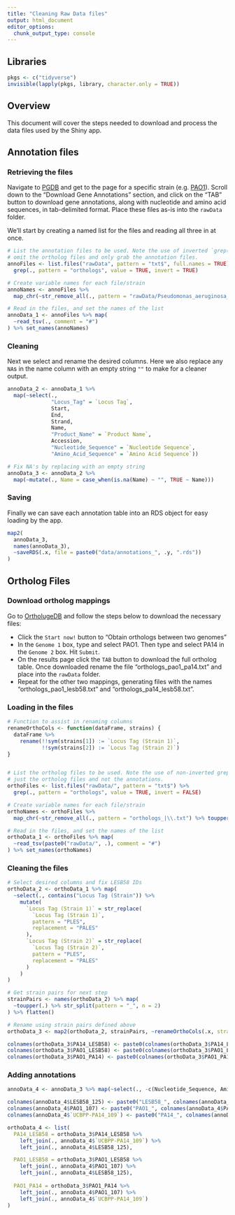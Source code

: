 ```yaml
---
title: "Cleaning Raw Data files"
output: html_document
editor_options: 
  chunk_output_type: console
---
```



## Libraries
```r
pkgs <- c("tidyverse")
invisible(lapply(pkgs, library, character.only = TRUE))
```


## Overview
This document will cover the steps needed to download and process the data files
used by the Shiny app. 


## Annotation files

### Retrieving the files
Navigate to [PGDB](pseudomonas.com) and get to the page for a specific strain
(e.g. [PAO1](http://pseudomonas.com/strain/show?id=107)). Scroll down to the
"Download Gene Annotations" section, and click on the "TAB" button to download
gene annotations, along with nucleotide and amino acid sequences, in
tab-delimited format. Place these files as-is into the `rawData` folder.  

We'll start by creating a named list for the files and reading all three in at
once.

```r
# List the annotation files to be used. Note the use of inverted `grep()` to
# omit the ortholog files and only grab the annotation files.
annoFiles <- list.files("rawData", pattern = "txt$", full.names = TRUE) %>%
  grep(., pattern = "orthologs", value = TRUE, invert = TRUE)

# Create variable names for each file/strain
annoNames <- annoFiles %>%
  map_chr(~str_remove_all(., pattern = "rawData/Pseudomonas_aeruginosa_|\\.txt"))

# Read in the files, and set the names of the list
annoData_1 <- annoFiles %>% map(
  ~read_tsv(., comment = "#")
) %>% set_names(annoNames)
```


### Cleaning
Next we select and rename the desired columns. Here we also replace any `NA`s in
the name column with an empty string `""` to make for a cleaner output.
```r
annoData_2 <- annoData_1 %>%
  map(~select(.,
              "Locus_Tag" = `Locus Tag`,
              Start,
              End,
              Strand,
              Name,
              "Product_Name" = `Product Name`,
              Accession,
              "Nucleotide_Sequence" = `Nucleotide Sequence`,
              "Amino_Acid_Sequence" = `Amino Acid Sequence`))

# Fix NA's by replacing with an empty string
annoData_3 <- annoData_2 %>%
  map(~mutate(., Name = case_when(is.na(Name) ~ "", TRUE ~ Name)))
```


### Saving
Finally we can save each annotation table into an RDS object for easy loading by
the app.
```r
map2(
  annoData_3,
  names(annoData_3),
  ~saveRDS(.x, file = paste0("data/annotations_", .y, ".rds"))
)
```


## Ortholog Files

### Download ortholog mappings
Go to [OrtholugeDB](http://pseudoluge.pseudomonas.com/) and follow the steps
below to download the necessary files:

* Click the `Start now!` button to "Obtain orthologs between two genomes"
* In the `Genome 1` box, type and select PAO1. Then type and select PA14 in the
  `Genome 2` box. Hit `Submit`.
* On the results page click the `TAB` button to download the full ortholog
table. Once downloaded rename the file "orthologs_pao1_pa14.txt" and place into
the `rawData` folder.
* Repeat for the other two mappings, generating files with the names
"orthologs_pao1_lesb58.txt" and "orthologs_pa14_lesb58.txt".


### Loading in the files
```r
# Function to assist in renaming columns
renameOrthoCols <- function(dataFrame, strains) {
  dataFrame %>%
    rename(!!sym(strains[1]) := `Locus Tag (Strain 1)`,
           !!sym(strains[2]) := `Locus Tag (Strain 2)`)
}


# List the ortholog files to be used. Note the use of non-inverted grep to get
# just the ortholog files and not the annotations.
orthoFiles <- list.files("rawData/", pattern = "txt$") %>%
  grep(., pattern = "orthologs", value = TRUE, invert = FALSE)

# Create variable names for each file/strain
orthoNames <- orthoFiles %>%
  map_chr(~str_remove_all(., pattern = "orthologs_|\\.txt") %>% toupper())

# Read in the files, and set the names of the list
orthoData_1 <- orthoFiles %>% map(
  ~read_tsv(paste0("rawData/", .), comment = "#")
) %>% set_names(orthoNames)
```


### Cleaning the files
```r
# Select desired columns and fix LESB58 IDs
orthoData_2 <- orthoData_1 %>% map(
  ~select(., contains("Locus Tag (Strain")) %>%
    mutate(
      `Locus Tag (Strain 1)` = str_replace(
        `Locus Tag (Strain 1)`,
        pattern = "PLES",
        replacement = "PALES"
      ),
      `Locus Tag (Strain 2)` = str_replace(
        `Locus Tag (Strain 2)`,
        pattern = "PLES",
        replacement = "PALES"
      )
    )
)

# Get strain pairs for next step
strainPairs <- names(orthoData_2) %>% map(
  ~toupper(.) %>% str_split(pattern = "_", n = 2)
) %>% flatten()

# Rename using strain pairs defined above
orthoData_3 <- map2(orthoData_2, strainPairs, ~renameOrthoCols(.x, strains = .y))

colnames(orthoData_3$PA14_LESB58) <- paste0(colnames(orthoData_3$PA14_LESB58), "_Locus_Tag")
colnames(orthoData_3$PAO1_LESB58) <- paste0(colnames(orthoData_3$PAO1_LESB58), "_Locus_Tag")
colnames(orthoData_3$PAO1_PA14) <- paste0(colnames(orthoData_3$PAO1_PA14), "_Locus_Tag")
```


### Adding annotations
```r
annoData_4 <- annoData_3 %>% map(~select(., -c(Nucleotide_Sequence, Amino_Acid_Sequence)))

colnames(annoData_4$LESB58_125) <- paste0("LESB58_", colnames(annoData_4$LESB58_125))
colnames(annoData_4$PAO1_107) <- paste0("PAO1_", colnames(annoData_4$PAO1_107))
colnames(annoData_4$`UCBPP-PA14_109`) <- paste0("PA14_", colnames(annoData_4$`UCBPP-PA14_109`))

orthoData_4 <- list(
  PA14_LESB58 = orthoData_3$PA14_LESB58 %>% 
    left_join(., annoData_4$`UCBPP-PA14_109`) %>% 
    left_join(., annoData_4$LESB58_125),

  PAO1_LESB58 = orthoData_3$PAO1_LESB58 %>% 
    left_join(., annoData_4$PAO1_107) %>% 
    left_join(., annoData_4$LESB58_125),
  
  PAO1_PA14 = orthoData_3$PAO1_PA14 %>% 
    left_join(., annoData_4$PAO1_107) %>% 
    left_join(., annoData_4$`UCBPP-PA14_109`)
)
```

